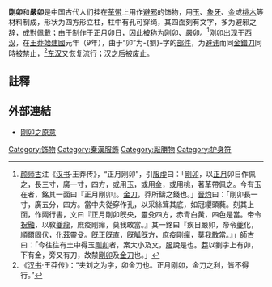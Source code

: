 '''刚卯'''和'''嚴卯'''是中国古代人们挂在[[革带|革带]]上用作[[避邪|避邪]]的饰物，用[[玉|玉]]、[[象牙|象牙]]、[[金|金]]或[[桃木|桃木]]等材料制成，形状为四方形立柱，柱中有孔可穿绳，其四面刻有文字，多为避邪之辞，成對佩戴；由于制作于正月卯日，因此被称为刚卯、嚴卯。<ref>[[颜师古|颜师古]]注《[[汉书|汉书]]·王莽传》，“正月刚卯”，引[[服虔|服虔]]曰：「[[剛卯|剛卯]]，以[[正月|正月]]卯日作佩之，長三寸，廣一寸，四方，或用玉，或用金，或用桃，著革帶佩之。今有玉在者，銘其一面曰『正月剛卯』。[[金錯刀|金刀]]，莽所鑄之錢也。」[[晉灼|晉灼]]曰：「剛卯長一寸，廣五分，四方。當中央從穿作孔，以采絲䇯其底，如冠纓頭蕤。刻其上面，作兩行書，文曰『正月剛卯旣央，靈殳四方，赤青白黃，四色是當。帝令[[祝融|祝融]]，以敎[[夔|夔]][[龍|龍]]，庶疫剛癉，莫我敢當。』其一銘曰『疾日嚴卯，帝令[[夔|夔]]化，順爾固伏，化茲靈殳。旣正旣直，旣觚旣方，庶疫剛癉，莫我敢當。』」[[颜师古|師古]]曰：「今往往有土中得玉[[剛卯|剛卯]]者，案大小及文，[[服虔|服]]說是也。[[王莽|莽]]以劉字上有卯，下有金，旁又有刀，故禁[[剛卯|剛卯]]及[[金錯刀|金刀]]也。」</ref>刚卯出现于[[西汉|西汉]]，在[[王莽|王莽]][[始建國|始建國]]元年（9年），由于“卯”为-{劉}-字的[[部件|部件]]，为[[避讳|避讳]]而同[[金錯刀|金錯刀]]同時被禁止，<ref>《[[汉书|汉书]]·王莽传》：“夫刘之为字，卯金刀也。正月刚卯，金刀之利，皆不得行。”</ref>[[东汉|东汉]]又恢复流行；汉之后被废止。


==註釋==
{{reflist}}

==外部連結==
*[http://www.mycollect.net/antiqueEstimation/show-321232-1.html 刚卯之原意]

[[Category:饰物|Category:饰物]]
[[Category:秦漢服飾|Category:秦漢服飾]]
[[Category:厭勝物|Category:厭勝物]]
[[Category:护身符|Category:护身符]]
